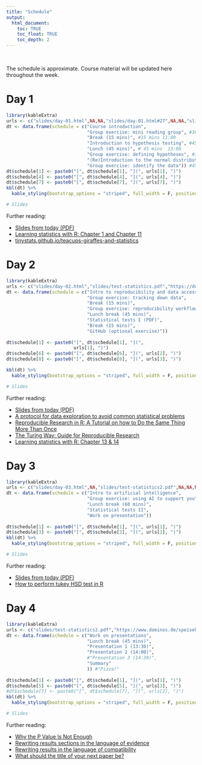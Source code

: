 ```yaml
---
title: "Schedule"
output:
  html_document:
    toc: TRUE
    toc_float: TRUE
    toc_depth: 2
---
```


\

The schedule is approximate.
Course material will be updated here throughout the week.

# Day 1

```r
library(kableExtra)
urls <- c("slides/day-01.html",NA,NA,"slides/day-01.html#27",NA,NA,"slides/day-01.html#72", NA)
dt <- data.frame(schedule = c("Course introduction",
                              "Group exercise: mini reading group", #30-45 mins
                              "Break (15 mins)", #15 mins 11:00
                              "Introduction to hypothesis testing", #45 min lecture 12:00
                              "Lunch (45 mins)", # 45 mins  13:00
                              "Group exercise: defining hypotheses", #30 minutes
                              "(Re)Introduction to the normal distribution",
                              "Group exercise: identify the data")) #45 minutes
dt$schedule[1] <- paste0("[", dt$schedule[1], "](", urls[1], ")")
dt$schedule[4] <- paste0("[", dt$schedule[4], "](", urls[4], ")")
dt$schedule[7] <- paste0("[", dt$schedule[7], "](", urls[7], ")")
kbl(dt) %>%
  kable_styling(bootstrap_options = "striped", full_width = F, position = "left")

# Slides
```

Further reading:

* [Slides from today (PDF)](https://drive.google.com/file/d/1_-8-jZbND2gAx1kS0VJ3iAQO1qowFXAk)
* [Learning statistics with R: Chapter 1 and Chapter 11](https://learningstatisticswithr.com/book/why-do-we-learn-statistics.html)
* [tinystats.github.io/teacups-giraffes-and-statistics](https://tinystats.github.io/teacups-giraffes-and-statistics/)



# Day 2

```r
library(kableExtra)
urls <- c("slides/day-02.html","slides/test-statistics.pdf","https://docs.google.com/presentation/d/11PysN1wftVU4Yx5OJAcMyt2ziSnFfFGw/",NA,NA,NA,NA)
dt <- data.frame(schedule = c("Intro to reproducibility and data accessibility",
                              "Group exercise: tracking down data",
                              "Break (15 mins)",
                              "Group exercise: reproducibility workflows",
                              "Lunch break (45 mins)",
                              "Statistical tests I (PDF)",
                              "Break (15 mins)",
                              "GitHub (optional exercise)"))
                 
dt$schedule[1] <- paste0("[", dt$schedule[1], "](",
                         urls[1], ")")
dt$schedule[6] <- paste0("[", dt$schedule[6], "](", urls[2], ")")
dt$schedule[8] <- paste0("[", dt$schedule[8], "](", urls[3], ")")

kbl(dt) %>%
  kable_styling(bootstrap_options = "striped", full_width = F, position = "left")

# Slides
```

Further reading:

* [Slides from today (PDF)](https://drive.google.com/file/d/1Qr-Lm_OtVKfpMgZeeQb3PBGYS7bUmRc)
* [A protocol for data exploration to avoid common statistical problems](https://besjournals.onlinelibrary.wiley.com/doi/full/10.1111/J.2041-210x.2009.00001.X)
* [Reproducible Research in R: A Tutorial on how to Do the Same Thing More Than Once](https://www.mdpi.com/2624-8611/3/4/53)
* [The Turing Way: Guide for Reproducible Research](https://the-turing-way.netlify.app/reproducible-research/reproducible-research.html)
* [Learning statistics with R: Chapter 13 & 14](https://learningstatisticswithr.com/book/ttest.html)

# Day 3

```r
library(kableExtra)
urls <- c("slides/day-03.html",NA,"slides/test-statistics2.pdf",NA,NA,NA,NA,NA)
dt <- data.frame(schedule = c("Intro to artificial intelligence",
                              "Group exercise: using AI to support you",
                              "Lunch break (60 mins)",
                              "Statistical tests II",
                              "Work on presentation"))
                 
dt$schedule[1] <- paste0("[", dt$schedule[1], "](", urls[1], ")")
dt$schedule[3] <- paste0("[", dt$schedule[3], "](", urls[3], ")")
kbl(dt) %>%
  kable_styling(bootstrap_options = "striped", full_width = F, position = "left")

# Slides
```

Further reading:

* [Slides from today (PDF)](https://drive.google.com/file/d/1-3gBAwqOSg2uqGcfB-mgne14LLly_KxN/view?usp=share_link)
* [How to perform tukey HSD test in R](https://www.r-bloggers.com/2021/08/how-to-perform-tukey-hsd-test-in-r/)

# Day 4

```r
library(kableExtra)
urls <- c("slides/test-statistics2.pdf","https://www.dominos.de/speisekarte","slides/summary.html",NA,NA,NA,NA)
dt <- data.frame(schedule = c("Work on presentations",
                              "Lunch break (45 mins)",
                              "Presentation 1 (13:30)",
                              "Presentation 2 (14:00)",
                              #"Presentation 3 (14:30)",
                              "Summary"
                              )) #"Pizza!"
                 
dt$schedule[1] <- paste0("[", dt$schedule[1], "](", urls[1], ")")
dt$schedule[5] <- paste0("[", dt$schedule[5], "](", urls[3], ")")
#dt$schedule[7] <- paste0("[", dt$schedule[7], "](", urls[2], ")")
kbl(dt) %>%
  kable_styling(bootstrap_options = "striped", full_width = F, position = "left")

# Slides
```

Further reading:

* [Why the P Value Is Not Enough](https://www.ncbi.nlm.nih.gov/pmc/articles/PMC3444174/)
* [Rewriting results sections in the language of evidence](https://www.cell.com/trends/ecology-evolution/fulltext/S0169-5347(21)00284-6)
* [Rewriting results in the language of compatibility](https://www.sciencedirect.com/science/article/abs/pii/S0169534722000246?dgcid=author)
* [What should the title of your next paper be?]( https://cnidaria.nat.uni-erlangen.de/shiny/users/nussaibah/generator/)
